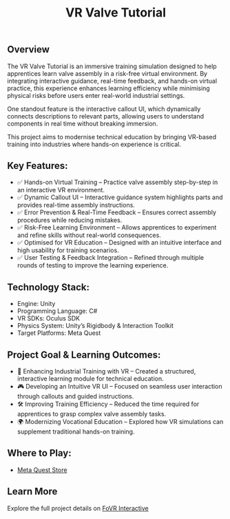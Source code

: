 ﻿---
title: VR Valve Tutorial
publishDate: 2022-11-14 00:00:00
img: /assets/valve-tutorial.jpg
img_alt: Two hands refering to a bunch of valve components on a table.
description: |
  I developed an interactive training experience in Virtual Reality.
tags:
  - VR
  - Education
  - User Testing
---


## Overview

The VR Valve Tutorial is an immersive training simulation designed to help apprentices learn valve assembly in a risk-free virtual environment. By integrating interactive guidance, real-time feedback, and hands-on virtual practice, this experience enhances learning efficiency while minimising physical risks before users enter real-world industrial settings.

One standout feature is the interactive callout UI, which dynamically connects descriptions to relevant parts, allowing users to understand components in real time without breaking immersion.

This project aims to modernise technical education by bringing VR-based training into industries where hands-on experience is critical.

<YouTube id="UWyazPlebjg" />

## Key Features:
- ✅ Hands-on Virtual Training – Practice valve assembly step-by-step in an interactive VR environment.
- ✅ Dynamic Callout UI – Interactive guidance system highlights parts and provides real-time assembly instructions.
- ✅ Error Prevention & Real-Time Feedback – Ensures correct assembly procedures while reducing mistakes.
- ✅ Risk-Free Learning Environment – Allows apprentices to experiment and refine skills without real-world consequences.
- ✅ Optimised for VR Education – Designed with an intuitive interface and high usability for training scenarios.
- ✅ User Testing & Feedback Integration – Refined through multiple rounds of testing to improve the learning experience.

## Technology Stack:
- Engine: Unity
- Programming Language: C#
- VR SDKs: Oculus SDK
- Physics System: Unity’s Rigidbody & Interaction Toolkit
- Target Platforms: Meta Quest

## Project Goal & Learning Outcomes:
- 🚀 Enhancing Industrial Training with VR – Created a structured, interactive learning module for technical education.
- 🎮 Developing an Intuitive VR UI – Focused on seamless user interaction through callouts and guided instructions.
- 🛠 Improving Training Efficiency – Reduced the time required for apprentices to grasp complex valve assembly tasks.
- 🌍 Modernizing Vocational Education – Explored how VR simulations can supplement traditional hands-on training.

## Where to Play:
- [Meta Quest Store](https://www.meta.com/experiences/8298310513542583/)

## Learn More
Explore the full project details on [FoVR Interactive](https://fovrinteractive.net/projects/valve-tutorial/)